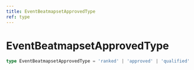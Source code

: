 ```yaml
---
title: EventBeatmapsetApprovedType
ref: type
---
```


# EventBeatmapsetApprovedType

```ts
type EventBeatmapsetApprovedType = 'ranked' | 'approved' | 'qualified' | 'loved';
```

